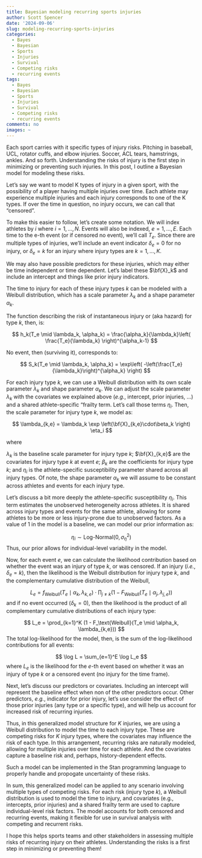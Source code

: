 ```yaml
---
title: Bayesian modeling recurring sports injuries
author: Scott Spencer
date: '2024-09-06'
slug: modeling-recurring-sports-injuries
categories:
  - Bayes
  - Bayesian
  - Sports
  - Injuries
  - Survival
  - Competing risks
  - recurring events
tags:
  - Bayes
  - Bayesian
  - Sports
  - Injuries
  - Survival
  - Competing risks
  - recurring events
comments: no
images: ~
---
```


Each sport carries with it specific types of injury risks. Pitching in baseball, UCL, rotator cuffs, and elbow injuries. Soccer, ACL tears, hamstrings, ankles. And so forth. Understanding the risks of injury is the first step in minimizing or preventing such injuries. In this post, I outline a Bayesian model for modeling these risks.  

Let's say we want to model K types of injury in a given sport, with the possibility of a player having multiple injuries over time. Each athlete may experience multiple injuries and each injury corresponds to one of the K types. If over the time in question, no injury occurs, we can call that "censored".

To make this easier to follow, let's create some notation. We will index athletes by $i$ where $i = 1, ...,N$. Events will also be indexed, $e = 1,...,E$. Each time to the e-th event (or if censored no event), we'll call $T_e$. Since there are multiple types of injuries, we'll include an event indicator $\delta_e = 0$ for no injury, or $\delta_e = k$ for an injury where injury types are $k = 1,...,K$.

We may also have possible predictors for these injuries, which may either be time independent or time dependent. Let's label these $\bf{X}_k$ and include an intercept and things like prior injury indicators.

The time to injury for each of these injury types $k$ can be modeled with a Weibull distribution, which has a scale parameter $\lambda_k$ and a shape parameter $\alpha_k$.

The function describing the risk of instantaneous injury or (aka hazard) for type $k$, then, is:

$$
h_k(T_e \mid \lambda_k, \alpha_k) = \frac{\alpha_k}{\lambda_k}\left( \frac{T_e}{\lambda_k} \right)^{\alpha_k-1}
$$

No event, then (surviving it), corresponds to:

$$
S_k(T_e \mid \lambda_k, \alpha_k) = \exp\left( -\left(\frac{T_e}{\lambda_k}\right)^{\alpha_k} \right)
$$

For each injury type $k$, we can use a Weibull distribution with its own scale parameter $\lambda_k$ and shape parameter $\alpha_k$. We can adjust the scale parameter $\lambda_k$ with the covariates we explained above (*e.g.*, intercept, prior injuries, ...) and a shared athlete-specific "frailty term. Let's call those terms $\eta_i$. Then, the scale parameter for injury type $k$, we model as:

$$
\lambda_{k,e} = \lambda_k \exp \left(\bf{X}_{k,e}\cdot\beta_k \right) \eta_i
$$

where 

$\lambda_k$ is the baseline scale parameter for injury type $k$; $\bf{X}_{k,e}$ are the covariates for injury type $k$ at event $e$; $\beta_k$ are the coefficients for injury type $k$; and $\eta_i$ is the athlete-specific susceptibility parameter shared across all injury types. Of note, the shape parameter $\alpha_k$ we will assume to be constant across athletes and events for each injury type.

Let's discuss a bit more deeply the athlete-specific susceptibility $\eta_i$. This term estimates the unobserved heterogeneity across athletes. It is shared across injury types and events for the same athlete, allowing for some athletes to be more or less injury-prone due to unobserved factors. As a value of 1 in the model is a baseline, we can model our prior information as:

$$
\eta_i \sim \text{Log-Normal}(0, \sigma_\eta^2)
$$
Thus, our prior allows for individual-level variability in the model.

Now, for each event $e$, we can calculate the likelihood contribution based on whether the event was an injury of type $k$, or was censored. If an injury (*i.e.*, $\delta_e = k$), then the likelihood is the Weibull distribution for injury type $k$, and the complementary cumulative distribution of the Weibull, 

$$
L_e = f_\text{Weibull}(T_e \mid \alpha_k, \lambda_{k,e}) \cdot \prod_{j \ne k} (1 - F_\text{Weibull}(T_e \mid \alpha_j, \lambda_{j,e}))
$$
and if no event occurred ($\delta_k=0$), then the likelihood is the product of all complementary cumulative distributions of each injury type:

$$
L_e = \prod_{k=1}^K (1 - F_\text{Weibull}(T_e \mid \alpha_k, \lambda_{k,e}))
$$
The total log-likelihood for the model, then, is the sum of the log-likelihood contributions for all events:

$$
\log L = \sum_{e=1}^E \log L_e
$$
where $L_e$ is the likelihood for the $e$-th event based on whether it was an injury of type $k$ or a censored event (no injury for the time frame).

Next, let's discuss our predictors or covariates. Including an intercept will represent the baseline effect when non of the other predictors occur. Other predictors, *e.g.*, indicator for prior injury, let's use consider the effect of those prior injuries (any type or a specific type), and will help us account for increased risk of recurring injuries.

Thus, in this generalized model structure for $K$ injuries, we are using a Weibull distribution to model the time to each injury type. These are competing risks for $K$ injury types, where the covariates may influence the risk of each type. In this arrangement, recurring risks are naturally modeled, allowing for multiple injuries over time for each athlete. And the covariates capture a baseline risk and, perhaps, history-dependent effects.

Such a model can be implemented in the Stan programming language to properly handle and propogate uncertainty of these risks. 

In sum, this generalized model can be applied to any scenario involving multiple types of competing risks. For each risk (injury type $k$), a Weibull distribution is used to model the time to injury, and covariates (e.g., intercepts, prior injuries) and a shared frailty term are used to capture individual-level risk factors. The model accounts for both censored and recurring events, making it flexible for use in survival analysis with competing and recurrent risks.

I hope this helps sports teams and other stakeholders in assessing multiple risks of recurring injury on their athletes. Understanding the risks is a first step in minimizing or preventing them!

